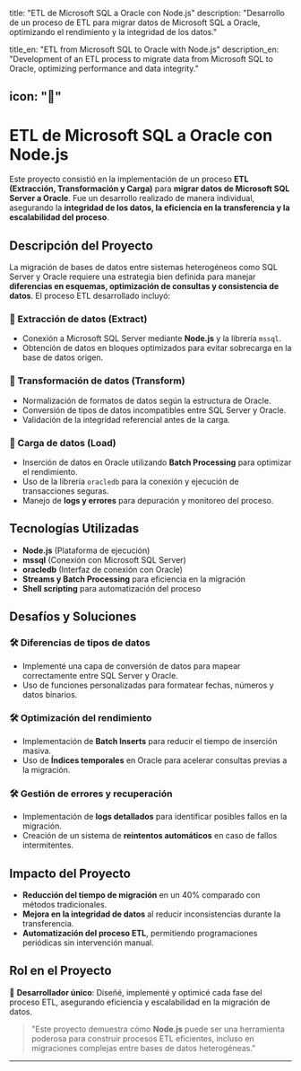 title: "ETL de Microsoft SQL a Oracle con Node.js"
description: "Desarrollo de un proceso de ETL para migrar datos de Microsoft SQL a Oracle, optimizando el rendimiento y la integridad de los datos."

title_en: "ETL from Microsoft SQL to Oracle with Node.js"
description_en: "Development of an ETL process to migrate data from Microsoft SQL to Oracle, optimizing performance and data integrity."

icon: "🔄"
---

# ETL de Microsoft SQL a Oracle con Node.js

Este proyecto consistió en la implementación de un proceso **ETL (Extracción, Transformación y Carga)** para **migrar datos de Microsoft SQL Server a Oracle**. Fue un desarrollo realizado de manera individual, asegurando la **integridad de los datos, la eficiencia en la transferencia y la escalabilidad del proceso**.

## Descripción del Proyecto

La migración de bases de datos entre sistemas heterogéneos como SQL Server y Oracle requiere una estrategia bien definida para manejar **diferencias en esquemas, optimización de consultas y consistencia de datos**. El proceso ETL desarrollado incluyó:

### 🔹 Extracción de datos (Extract)
- Conexión a Microsoft SQL Server mediante **Node.js** y la librería `mssql`.
- Obtención de datos en bloques optimizados para evitar sobrecarga en la base de datos origen.

### 🔹 Transformación de datos (Transform)
- Normalización de formatos de datos según la estructura de Oracle.
- Conversión de tipos de datos incompatibles entre SQL Server y Oracle.
- Validación de la integridad referencial antes de la carga.

### 🔹 Carga de datos (Load)
- Inserción de datos en Oracle utilizando **Batch Processing** para optimizar el rendimiento.
- Uso de la librería `oracledb` para la conexión y ejecución de transacciones seguras.
- Manejo de **logs y errores** para depuración y monitoreo del proceso.

## Tecnologías Utilizadas

- **Node.js** (Plataforma de ejecución)
- **mssql** (Conexión con Microsoft SQL Server)
- **oracledb** (Interfaz de conexión con Oracle)
- **Streams y Batch Processing** para eficiencia en la migración
- **Shell scripting** para automatización del proceso

## Desafíos y Soluciones

### 🛠 Diferencias de tipos de datos
- Implementé una capa de conversión de datos para mapear correctamente entre SQL Server y Oracle.
- Uso de funciones personalizadas para formatear fechas, números y datos binarios.

### 🛠 Optimización del rendimiento
- Implementación de **Batch Inserts** para reducir el tiempo de inserción masiva.
- Uso de **Índices temporales** en Oracle para acelerar consultas previas a la migración.

### 🛠 Gestión de errores y recuperación
- Implementación de **logs detallados** para identificar posibles fallos en la migración.
- Creación de un sistema de **reintentos automáticos** en caso de fallos intermitentes.

## Impacto del Proyecto

- **Reducción del tiempo de migración** en un 40% comparado con métodos tradicionales.
- **Mejora en la integridad de datos** al reducir inconsistencias durante la transferencia.
- **Automatización del proceso ETL**, permitiendo programaciones periódicas sin intervención manual.

## Rol en el Proyecto

🚀 **Desarrollador único**: Diseñé, implementé y optimicé cada fase del proceso ETL, asegurando eficiencia y escalabilidad en la migración de datos.

> "Este proyecto demuestra cómo **Node.js** puede ser una herramienta poderosa para construir procesos ETL eficientes, incluso en migraciones complejas entre bases de datos heterogéneas."

---
